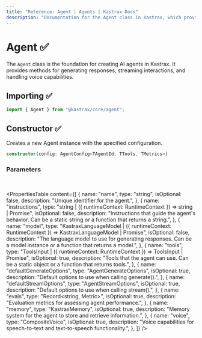```yaml
---
title: "Reference: Agent | Agents | Kastrax Docs"
description: "Documentation for the Agent class in Kastrax, which provides the foundation for creating AI agents with various capabilities."
---
```


# Agent ✅

The `Agent` class is the foundation for creating AI agents in Kastrax. It provides methods for generating responses, streaming interactions, and handling voice capabilities.

## Importing ✅

```typescript
import { Agent } from "@kastrax/core/agent";
```

## Constructor ✅

Creates a new Agent instance with the specified configuration.

```typescript
constructor(config: AgentConfig<TAgentId, TTools, TMetrics>)
```

### Parameters
<br />

<PropertiesTable
  content={[
    {
      name: "name",
      type: "string",
      isOptional: false,
      description: "Unique identifier for the agent.",
    },
    {
      name: "instructions",
      type: "string | ({ runtimeContext: RuntimeContext }) => string | Promise<string>",
      isOptional: false,
      description: "Instructions that guide the agent's behavior. Can be a static string or a function that returns a string.",
    },
    {
      name: "model",
      type: "KastraxLanguageModel | ({ runtimeContext: RuntimeContext }) => KastraxLanguageModel | Promise<KastraxLanguageModel>",
      isOptional: false,
      description: "The language model to use for generating responses. Can be a model instance or a function that returns a model.",
    },
    {
      name: "tools",
      type: "ToolsInput | ({ runtimeContext: RuntimeContext }) => ToolsInput | Promise<ToolsInput>",
      isOptional: true,
      description: "Tools that the agent can use. Can be a static object or a function that returns tools.",
    },
    {
      name: "defaultGenerateOptions",
      type: "AgentGenerateOptions",
      isOptional: true,
      description: "Default options to use when calling generate().",
    },
    {
      name: "defaultStreamOptions",
      type: "AgentStreamOptions",
      isOptional: true,
      description: "Default options to use when calling stream().",
    },
    {
      name: "evals",
      type: "Record<string, Metric>",
      isOptional: true,
      description: "Evaluation metrics for assessing agent performance.",
    },
    {
      name: "memory",
      type: "KastraxMemory",
      isOptional: true,
      description: "Memory system for the agent to store and retrieve information.",
    },
    {
      name: "voice",
      type: "CompositeVoice",
      isOptional: true,
      description: "Voice capabilities for speech-to-text and text-to-speech functionality.",
    },
  ]}
/>
